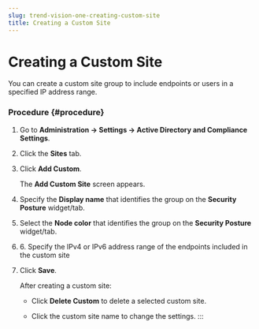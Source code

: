 ```yaml
---
slug: trend-vision-one-creating-custom-site
title: Creating a Custom Site
---
```

# Creating a Custom Site

You can create a custom site group to include endpoints or users in a specified IP address range.

### Procedure {#procedure}

1.  Go to **Administration → Settings → Active Directory and Compliance Settings**.

2.  Click the **Sites** tab.

3.  Click **Add Custom**.

    The **Add Custom Site** screen appears.

4.  Specify the **Display name** that identifies the group on the **Security Posture** widget/tab.

5.  Select the **Node color** that identifies the group on the **Security Posture** widget/tab.

6.  6\. Specify the IPv4 or IPv6 address range of the endpoints included in the custom site

7.  Click **Save**.

    After creating a custom site:

    - Click **Delete Custom** to delete a selected custom site.

    - Click the custom site name to change the settings.
:::
